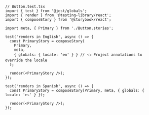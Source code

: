```tsx
// Button.test.tsx
import { test } from '@jest/globals';
import { render } from '@testing-library/react';
import { composeStory } from '@storybook/react';

import meta, { Primary } from './Button.stories';

test('renders in English', async () => {
  const PrimaryStory = composeStory(
    Primary,
    meta,
    { globals: { locale: 'en' } } // 👈 Project annotations to override the locale
  );

  render(<PrimaryStory />);
});

test('renders in Spanish', async () => {
  const PrimaryStory = composeStory(Primary, meta, { globals: { locale: 'es' } });

  render(<PrimaryStory />);
});
```
